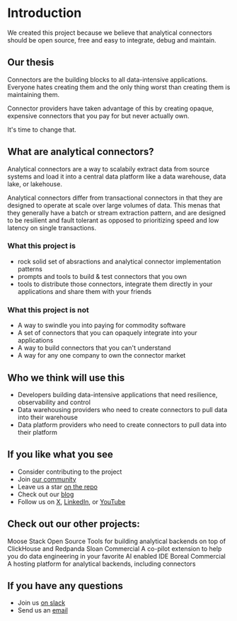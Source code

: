 
# Introduction

We created this project because we believe that analytical connectors should be
open source, free and easy to integrate, debug and maintain.

## Our thesis

Connectors are the building blocks to all data-intensive applications.
Everyone hates creating them and the only thing worst than creating
them is maintaining them.

Connector providers have taken advantage of this by creating opaque,
expensive connectors that you pay for but never actually own.

It's time to change that.

## What are analytical connectors?

Analytical connectors are a way to scalabily extract data from source systems
and load it into a central data platform like a data warehouse, data lake, or
lakehouse.

Analytical connectors differ from transactional connectors in that they are
designed to operate at scale over large volumes of data. This menas that they
generally have a batch or stream extraction pattern, and are designed to be
resilient and fault tolerant as opposed to prioritizing speed and low latency
on single transactions.

### What this project is

- rock solid set of absractions and analytical connector implementation patterns
- prompts and tools to build & test connectors that you own
- tools to distribute those connectors, integrate them directly in
  your applications and share them with your friends

### What this project is not

- A way to swindle you into paying for commodity software
- A set of connectors that you can opaquely integrate into your
  applications
- A way to build connectors that you can't understand
- A way for any one company to own the connector market

## Who we think will use this

- Developers building data-intensive applications that need resilience, observability and control
- Data warehousing providers who need to create connectors to pull data into their warehouse
- Data platform providers who need to create connectors to pull data into their platform

## If you like what you see

- Consider contributing to the project
- Join [our community](https://join.slack.com/t/moose-community/shared_invite/zt-3bfuso6k7-RldHL6eTpArG3uq4Rz2krQ)
- Leave us a star [on the repo](https://github.com/514-labs/factory)
- Check out our [blog](https://connectorfactory.dev/blog)
- Follow us on [X](https://x.com/connectorfactory), [LinkedIn](https://www.linkedin.com/company/connector-factory), or [YouTube](https://www.youtube.com/@connectorfactory)


## Check out our other projects:

<div className="grid grid-cols-1 md:grid-cols-2 gap-4">
<Link href="https://docs.fiveonefour.com/moose" className='no-underline'>
  <Card>
    <CardHeader className='gap-4'>
      <CardTitle className='flex flex-row justify-between items-center text-xl'>Moose Stack <Badge variant="outline">Open Source</Badge></CardTitle>
      <CardDescription>Tools for building analytical backends on top of ClickHouse and Redpanda </CardDescription>
    </CardHeader>
  </Card>
</Link>
<Link href="https://fiveonefour.com/sloan" className='no-underline'>
  <Card>
    <CardHeader className='gap-4'>
      <CardTitle className='flex flex-row justify-between items-center text-xl'>Sloan <Badge variant="outline">Commercial</Badge></CardTitle>
      <CardDescription>A co-pilot extension to help you do data engineering in your favorite AI enabled IDE </CardDescription>
    </CardHeader>
  </Card>
</Link>
<Link href="https://fiveonefour.com/boreal" className='no-underline col-span-2'>
  <Card >
    <CardHeader className='gap-4'>
      <CardTitle className='flex flex-row justify-between items-center text-xl'>Boreal <Badge variant="outline">Commercial</Badge></CardTitle>
      <CardDescription>A hosting platform for analytical backends, including connectors </CardDescription>
    </CardHeader>
  </Card>
</Link>
</div>


## If you have any questions
- Join us [on slack](https://join.slack.com/t/moose-community/shared_invite/zt-3bfuso6k7-RldHL6eTpArG3uq4Rz2krQ)
- Send us an [email](hello@fiveonefour.com)
